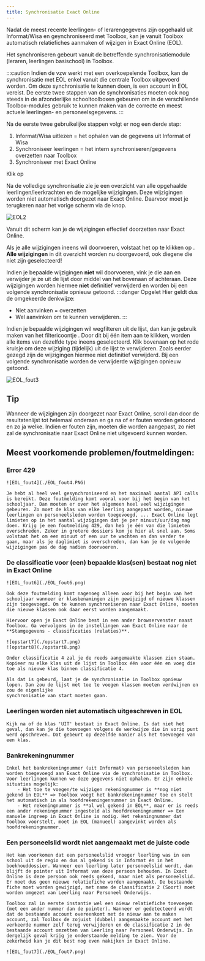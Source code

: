 ```yaml
---
title: Synchronisatie Exact Online
---
```


Nadat de meest recente leerlingen- of lerarengegevens zijn opgehaald uit Informat/Wisa en geynchroniseerd met Toolbox, kan je vanuit Toolbox automatisch relatiefiches aanmaken of wijzigen in Exact Online (EOL). 

Het synchroniseren gebeurt vanuit de betreffende synchronisatiemodule (leraren, leerlingen basischool) in Toolbox.

:::caution
Indien de vzw werkt met een overkoepelende Toolbox, kan de synchronisatie met EOL enkel vanuit die centrale Toolbox uitgevoerd worden. Om deze synchronisatie te kunnen doen, is een account in EOL vereist. De eerste twee stappen van de synchronisaties moeten ook nog steeds in de afzonderlijke schooltoolboxen gebeuren om in de verschillende Toolbox-modules gebruik te kunnen maken van de correcte en meest actuele leerlingen- en personeelsgegevens.
:::

Na de eerste twee gebruikelijke stappen volgt er nog een derde stap:

1. Informat/Wisa uitlezen = het ophalen van de gegevens uit Informat of Wisa
2. Synchroniseer leerlingen = het intern synchroniseren/gegevens overzetten naar Toolbox
3. Synchroniseer met Exact Online 

Klik op <LegacyAction img="sync.png" text="Start volledige synchronisatie"/>

Na de volledige synchronisatie zie je een overzicht van alle opgehaalde leerlingen/leerkrachten en de mogelijke wijzigingen. 
Deze wijzigingen worden niet automatisch doorgezet naar Exact Online. Daarvoor moet je terugkeren naar het vorige scherm via de <LegacyAction img="home.png"/> knop. 

![EOL2](./EOL2.png) 

Vanuit dit scherm kan je de wijzigingen effectief doorzetten naar Exact Online. 

Als je alle wijzigingen ineens wil doorvoeren, volstaat het op te klikken op <LegacyAction img="play.png" text="Voer deze wijzigingen door in Exact Online"/>. **Alle wijzigingen** in dit overzicht worden nu doorgevoerd, ook diegene die niet zijn geselecteerd!

Indien je bepaalde wijzigingen **niet** wil doorvoeren, vink je die aan en verwijder je ze uit de lijst door middel van het <LegacyAction img="remove.png"/> bovenaan of achteraan. Deze wijzigingen worden hiermee **niet** definitief verwijderd en worden bij een volgende synchronisatie opnieuw getoond. 
:::danger Opgelet
Hier geldt dus de omgekeerde denkwijze:
- Niet aanvinken = overzetten
- Wel aanvinken om te kunnen verwijderen.
:::

Indien je bepaalde wijzigingen wil wegfilteren uit de lijst, dan kan je gebruik maken van het filtericoontje <LegacyAction img="filter.png"/>. Door dit bij één item aan te klikken, worden alle items van dezelfde type ineens geselecteerd. Klik bovenaan op het rode kruisje om deze wijziging (tijdelijk) uit de lijst te verwijderen. Zoals eerder gezegd zijn de wijzigingen hiermee niet definitief verwijderd. Bij een volgende synchronisatie worden de verwijderde wijzigingen opnieuw getoond. 

![EOL_fout3](./EOL_fout3.png)

## Tip
Wanneer de wijzigingen zijn doorgezet naar Exact Online, scroll dan door de resultatenlijst tot helemaal onderaan en ga na of er fouten worden getoond en zo ja welke. Indien er fouten zijn, moeten die worden aangepast, zo niet zal de synchronisatie naar Exact Online niet uitgevoerd kunnen worden. 

## Meest voorkomende problemen/foutmeldingen:
### Error 429

    ![EOL_fout4](./EOL_fout4.PNG)

    Je hebt al heel veel gesynchroniseerd en het maximaal aantal API calls is bereikt. Deze foutmelding komt vooral voor bij het begin van het schooljaar. Dan moeten er over het algemeen heel veel wijzigingen gebeuren. Zo moet de klas van elke leerling aangepast worden, nieuwe leerlingen en personeelsleden worden toegevoegd, ... Exact Online legt limieten op in het aantal wijzigingen dat je per minuut/uur/dag mag doen. Krijg je een foutmelding 429, dan heb je één van die limieten overschreden. Zeker in grotere dossiers kom je hier al snel aan. Soms volstaat het om een minuut of een uur te wachten en dan verder te gaan, maar als je daglimiet is overschreden, dan kan je de volgende wijzigingen pas de dag nadien doorvoeren.

### De classificatie voor (een) bepaalde klas(sen) bestaat nog niet in Exact Online

    ![EOL_fout6](./EOL_fout6.png)

    Ook deze foutmelding komt nagenoeg alleen voor bij het begin van het schooljaar wanneer er klasbenamingen zijn gewijzigd of nieuwe klassen zijn toegevoegd. Om te kunnen synchroniseren naar Exact Online, moeten die nieuwe klassen ook daar eerst worden aangemaakt. 

    Hiervoor open je Exact Online best in een ander browservenster naast Toolbox. Ga vervolgens in de instellingen van Exact Online naar de **Stamgegevens - classificaties (relaties)**. 

    ![opstart7](./opstart7.png)
    ![opstart8](./opstart8.png)

    Onder classificatie 4 zal je de reeds aangemaakte klassen zien staan. Kopieer nu elke klas uit de lijst in Toolbox één voor één en voeg die toe als nieuwe klas binnen classificatie 4.

    Als dat is gebeurd, laat je de synchronisatie in Toolbox opnieuw lopen. Dan zou de lijst met toe te voegen klassen moeten verdwijnen en zou de eigenlijke 
    synchronisatie van start moeten gaan.

### Leerlingen worden niet automatisch uitgeschreven in EOL

    Kijk na of de klas 'UIT' bestaat in Exact Online. Is dat niet het geval, dan kan je die toevoegen volgens de werkwijze die in vorig punt werd opschreven. Dat gebeurt op dezelfde manier als het toevoegen van een klas. 
    
### Bankrekeningnummer
    Enkel het bankrekeningnummer (uit Informat) van personeelsleden kan worden toegevoegd aan Exact Online via de synchronisatie in Toolbox. Voor leerlingen kunnen we deze gegevens niet ophalen. Er zijn enkele situaties mogelijk:
        - Het toe te voegen/te wijzigen rekeningnummer is **nog niet gekend in EOL** => Toolbox voegt het bankrekeningnummer toe en stelt het automatisch in als hoofdrekeningennummer in Exact Online. 
        - Het rekeningnummer is **al wel gekend in EOL**, maar er is reeds een ander rekeningnummer ingesteld als hoofdrekeningnummer => Een manuele ingreep in Exact Online is nodig. Het rekeningnummer dat Toolbox voorstelt, moet in EOL (manueel) aangevinkt worden als hoofdrekeningnummer.  

### Een personeelslid wordt niet aangemaakt met de juiste code
    Het kan voorkomen dat een personeelslid vroeger leerling was in een school uit de regio en dus al gekend is in Informat én in het boekhouddossier. Wanneer een leerling later personeelslid wordt, dan blijft de pointer uit Informat van deze persoon behouden. In Exact Online is deze persoon ook reeds gekend, maar niet als personeelslid. Er moet dus geen nieuwe relatiefiche worden aangemaakt. De bestaande fiche moet worden gewijzigd, met name de classificatie 2 (Soort) moet worden omgezet van Leerling naar Personeel Onderwijs.  

    Toolbox zal in eerste instantie wel een nieuw relatiefiche toevoegen (met een ander nummer dan de pointer). Wanneer er gedetecteerd wordt dat de bestaande account overeenkomt met de nieuw aan te maken account, zal Toolbox de zojuist (dubbel) aangemaakte account met het verkeerde nummer zelf terug verwijderen en de classificatie 2 in de bestaande account omzetten van Leerling naar Personeel Onderwijs. In dergelijk geval krijg je onderstaande melding te zien. Voor de zekerheid kan je dit best nog even nakijken in Exact Online. 

    ![EOL_fout7](./EOL_fout7.png)












